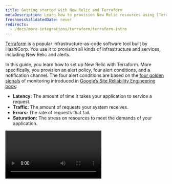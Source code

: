 ```yaml
---
title: Getting started with New Relic and Terraform
metaDescription: Learn how to provision New Relic resources using [Terraform](https://www.terraform.io/).
freshnessValidatedDate: never
redirects:
  - /docs/more-integrations/terraform/terraform-intro
---
```


[Terraform](https://www.terraform.io/) is a popular infrastructure-as-code software tool built by HashiCorp. You use it to provision all kinds of infrastructure and services, including New Relic <InlinePopover type="dashboards" /> and alerts.

In this guide, you learn how to set up New Relic <InlinePopover type="alerts" /> with Terraform. More specifically, you provision an alert policy, four alert conditions, and a notification channel. The four alert conditions are based on the [four golden signals](https://landing.google.com/sre/sre-book/chapters/monitoring-distributed-systems/#xref_monitoring_golden-signals) of monitoring introduced in [Google’s Site Reliability Engineering book](https://landing.google.com/sre/sre-book/toc/index.html):

- <DoNotTranslate>**Latency:**</DoNotTranslate> The amount of time it takes your application to service a request.
- <DoNotTranslate>**Traffic:**</DoNotTranslate> The amount of requests your system receives.
- <DoNotTranslate>**Errors:**</DoNotTranslate> The rate of requests that fail.
- <DoNotTranslate>**Saturation:**</DoNotTranslate> The stress on resources to meet the demands of your application.

<Video id="vifxeilp2h" type="wistia" />


## Before you begin

To use this guide, you should have some basic knowledge of both New Relic and Terraform. If you haven't deployed a New Relic open source agent yet, [install New Relic](/docs/agents/manage-apm-agents/installation/install-agent) for your application. Also, [install the Terraform CLI](https://learn.hashicorp.com/collections/terraform/cli).

<Steps>

<Step>

## Bootstrap Terraform and the New Relic provider

Start by initializing a working directory and creating a Terraform configuration file:

```bash
mkdir terraform-project && cd terraform-project
touch main.tf
```

Next, instruct Terraform to install and use the New Relic provider, by setting the `terraform` and `required_providers` blocks in <DoNotTranslate>**main.tf**</DoNotTranslate>:

```hcl
terraform {
  # Require Terraform version 1.0 (recommended)
  required_version = "~> 1.0"

  # Require the latest 2.x version of the New Relic provider
  required_providers {
    newrelic = {
      source  = "newrelic/newrelic"
    }
  }
}
```

In this code block, you're setting the required version of Terraform to 1.0 and setting the New Relic provider to the latest 2.x version. Using the right [version constraints](https://www.terraform.io/docs/configuration/version-constraints.html) for your setup will provide better stability with your Terraform runs.

Now that you've set your Terraform and New Relic provider versions, you need to configure the New Relic provider.

</Step>



<Step>

## Configure the New Relic provider

With `terraform` all set, configure the New Relic `provider` with the following items:

1. Your [New Relic account ID](/docs/accounts/install-new-relic/account-setup/account-id).
2. Your New Relic <InlinePopover type="userKey" />. Most user keys begin with the prefix `NRAK-`.
3. Your [New Relic region](/docs/using-new-relic/welcome-new-relic/get-started/our-eu-us-region-data-centers#verifying-account). Your region is `US` if your New Relic URL is `one.newrelic.com`, and `EU` if your URL is at `one.eu.newrelic.com`.

In <DoNotTranslate>**main.tf**</DoNotTranslate>, set those values on the provider:

```hcl
provider "newrelic" {
  account_id = 12345   # Your New Relic account ID
  api_key = "NRAK-***" # Your New Relic user key
  region = "US"        # US or EU (defaults to US)
}
```

By setting these values on the New Relic provider, you're configuring that provider to make changes on behalf of your account through New Relic APIs.

<Callout variant="tip">

You can also configure the New Relic provider using [environment variables](https://registry.terraform.io/providers/newrelic/newrelic/latest/docs/guides/provider_configuration). This is a useful way to set default values for your provider configuration.

For more information about configuring the New Relic provider, please feel free to check out our official provider [documentation](https://registry.terraform.io/providers/newrelic/newrelic/latest/docs/guides/provider_configuration).

</Callout>

With your New Relic provider configured, initialize Terraform:

```bash
terraform init
```

When Terraform finishes installing and registering the New Relic provider, you'll receive a success message and some actionable next steps, such as running `terraform plan`. Before you can run `terraform plan`, however, you need to create your resources.

</Step>


<Step>

## Create a New Relic alert policy with the golden signal alerts

With the New Relic provider configured and initialized, you can define an alerting strategy for your application.

Since you're targeting a specific application, use a [`newrelic_entity`](https://registry.terraform.io/providers/newrelic/newrelic/latest/docs/data-sources/entity) to fetch the application information from New Relic and allow us to reference that data elsewhere in the configuration:

```hcl
data "newrelic_entity" "example_app" {
  name = "Your App Name" # Must be an exact match to your application name in New Relic
  domain = "APM" # or BROWSER, INFRA, MOBILE, SYNTH, depending on your entity's domain
  type = "APPLICATION"
}
```

Next, create a [`newrelic_alert_policy`](https://registry.terraform.io/providers/newrelic/newrelic/latest/docs/resources/alert_policy). Give the policy a dynamic name based on your application's name. This helps specify the scope of the policy:

```hcl
resource "newrelic_alert_policy" "golden_signal_policy" {
  name = "Golden Signals - ${data.newrelic_entity.example_app.name}"
}
```

At this point, you should be able to test your configuration with a dry run:

```bash
terraform plan
```

You should see output that displays Terraform's execution plan. The plan contains the actions Terraform performs when your run `terraform apply`:

```bash copyable=false
[output] {muted}# Example output
[output] ------------------------------------------------------------------------
[output]
[output] An execution plan has been generated and is shown below.
[output] Resource actions are indicated with the following symbols:
[output]   + create
[output]
[output] Terraform will perform the following actions:
[output]
[output]   # newrelic_alert_policy.golden_signal_policy will be created
[output]   + resource "newrelic_alert_policy" "golden_signal_policy" {
[output]       + account_id          = (known after apply)
[output]       + id                  = (known after apply)
[output]       + incident_preference = "PER_POLICY"
[output]       + name                = "Golden Signals - Your App Name"
[output]     }
[output]
[output] Plan: 1 to add, 0 to change, 0 to destroy.
[output]
[output] ------------------------------------------------------------------------
```

In this case, the plan shows you that Terraform will create a new alert policy when you run `terraform apply`. After verifying the details, execute the plan to provision the alert policy resource in your New Relic account:

```bash
terraform apply
```

Every time you `apply` changes, Terraform asks you to confirm the actions you've told it to run. Type "yes".

While it's running, Terraform sends logs to your console:

```bash copyable=false
[output] {muted}# Example output of `terraform apply`
[output] newrelic_alert_policy.golden_signal_policy: Creating...
[output] newrelic_alert_policy.golden_signal_policy: Creation complete after 1s [id=111222333]
[output]
[output] Apply complete! Resources: 1 added, 0 changed, 0 destroyed.
```

[Log in to New Relic](https://login.newrelic.com/login) and [navigate to <DoNotTranslate>**Alert Policies**</DoNotTranslate>](/docs/alerts-applied-intelligence/new-relic-alerts/alert-policies/create-edit-or-find-alert-policy#alert-policy-view) to confirm that Terraform created your new policy.

As you move through the next steps of creating alert conditions, you can run `terraform apply` after configuring each resource. Refresh your alert policy webpage to see the new resources.

</Step>



<Step>

## Provision alert conditions based on the four golden signals

Next, add alert conditions for your application based on the four golden signals: latency, traffic, errors, and saturation. Apply these alert conditions to the alert policy you created in the previous step.

<DoNotTranslate>**Latency**</DoNotTranslate>

Most folks want to avoid slow response times. You can create a [`newrelic_alert_condition`](https://registry.terraform.io/providers/newrelic/newrelic/latest/docs/resources/alert_condition) that triggers if the overall response time of your application rises above five seconds for five minutes:

```hcl
# Response time
resource "newrelic_alert_condition" "response_time_web" {
  policy_id       = newrelic_alert_policy.golden_signal_policy.id
  name            = "High Response Time (Web) - ${data.newrelic_entity.example_app.name}"
  type            = "apm_app_metric"
  entities        = [data.newrelic_entity.example_app.application_id]
  metric          = "response_time_web"
  runbook_url     = "https://www.example.com"
  condition_scope = "application"

  term {
    duration      = 5
    operator      = "above"
    priority      = "critical"
    threshold     = "5"
    time_function = "all"
  }
}
```

Note that you're linking this alert condition to the previously configured alert policy with `policy_id`.


The `newrelic_alert_condition` is being deprecated and you will want to use NRQL alerts in the future.  You can use the following configuration to create a NRQL alert that performs the same function as above:

```hcl
# Response time - Create Alert Condition
resource "newrelic_nrql_alert_condition" "response_time_alert" {
  policy_id                    = newrelic_alert_policy.golden_signal_policy.id
  type                         = "static"
  name                         = "Response Time - ${data.newrelic_entity.example_app.name}"
  description                  = "High Transaction Response Time"
  runbook_url                  = "https://www.example.com"
  enabled                      = true
  violation_time_limit_seconds = 3600

  nrql {
    query             = "SELECT filter(average(newrelic.timeslice.value), WHERE metricTimesliceName = 'HttpDispatcher') OR 0 FROM Metric WHERE appId IN (${data.newrelic_entity.example_app.application_id}) AND metricTimesliceName IN ('HttpDispatcher', 'Agent/MetricsReported/count')"
  }

  critical {
    operator              = "above"
    threshold             = 5
    threshold_duration    = 300
    threshold_occurrences = "ALL"
  }
}
```

<DoNotTranslate>**Traffic**</DoNotTranslate>

Traffic represents how much demand is placed on your system at any given moment. Throughput is a metric that measures how much traffic goes to your application. Create a `newrelic_alert_condition` that triggers if the overall response rate of your application falls below five requests per minute for five minutes:

```hcl
# Low throughput
resource "newrelic_alert_condition" "throughput_web" {
  policy_id       = newrelic_alert_policy.golden_signal_policy.id
  name            = "Low Throughput (Web)"
  type            = "apm_app_metric"
  entities        = [data.newrelic_entity.example_app.application_id]
  metric          = "throughput_web"
  condition_scope = "application"

  # Define a critical alert threshold that will
  # trigger after 5 minutes below 5 requests per minute.
  term {
    priority      = "critical"
    duration      = 5
    operator      = "below"
    threshold     = "5"
    time_function = "all"
  }
}
```

This type of alert is useful when you expect a constant baseline of traffic throughout the day — a drop off in traffic can indicate a problem.

<DoNotTranslate>**Errors**</DoNotTranslate>

If your application's error rate spikes, you need to know about it. Create a `newrelic_alert_condition` that triggers if your application's error rate rises above 5% for five minutes:

```hcl
# Error percentage
resource "newrelic_alert_condition" "error_percentage" {
  policy_id       = newrelic_alert_policy.golden_signal_policy.id
  name            = "High Error Percentage"
  type            = "apm_app_metric"
  entities        = [data.newrelic_entity.example_app.application_id]
  metric          = "error_percentage"
  runbook_url     = "https://www.example.com"
  condition_scope = "application"

  # Define a critical alert threshold that will trigger after 5 minutes above a 5% error rate.
  term {
    duration      = 5
    operator      = "above"
    threshold     = "5"
    time_function = "all"
  }
}
```

<DoNotTranslate>**Saturation**</DoNotTranslate>

Saturation represents how "full" your service is and can take many forms, such as CPU time, memory allocation, or queue depth. In this example, assume you already have a [New Relic infrastructure](https://newrelic.com/products/infrastructure) agent installed on the hosts serving your application, and you want to configure an alert for when CPU utilization spikes above a certain threshold:

```hcl
# High CPU usage
resource "newrelic_infra_alert_condition" "high_cpu" {
  policy_id   = newrelic_alert_policy.golden_signal_policy.id
  name        = "High CPU usage"
  type        = "infra_metric"
  event       = "SystemSample"
  select      = "cpuPercent"
  comparison  = "above"
  runbook_url = "https://www.example.com"
  where       = "(`applicationId` = '${data.newrelic_entity.example_app.application_id}')"

  # Define a critical alert threshold that will trigger after 5 minutes above 90% CPU utilization.
  critical {
    duration      = 5
    value         = 90
    time_function = "all"
  }
}
```

For the infrastructure alert, you created a [`newrelic_infra_alert_condition`](https://registry.terraform.io/providers/newrelic/newrelic/latest/docs/resources/infra_alert_condition) that triggers if the aggregate CPU usage on these hosts rises above 90% for five minutes.

</Step>



<Step>

## Get notified when an alert triggers

Now that you've configured some important alert conditions, add a notification destination and a notification channel to your alert policy to ensure the proper folks get notified when an alert triggers. To do so, use a [`newrelic_notification_destination`](https://registry.terraform.io/providers/newrelic/newrelic/latest/docs/resources/notification_destination) and a [`newrelic_notification_channel`](https://registry.terraform.io/providers/newrelic/newrelic/latest/docs/resources/notification_channel).

To begin, create an email notification destination to configure your recipients list, which can be a specific person or a team. This will be used when creating a notification channel:

```hcl
resource "newrelic_notification_destination" "team_email_destination" {
  name = "email-example"
  type = "EMAIL"

  property {
    key = "email"
    value = "team.member1@email.com,team.member2@email.com,team.member3@email.com"
  }
}
```
If you want to specify multiple emails, use a comma-delimited list of emails.


Then, create an email notification channel template to send alert notifications to your email. Associate the channel with the destination id:

```hcl
resource "newrelic_notification_channel" "team_email_channel" {
  name = "email-example"
  type = "EMAIL"
  destination_id = newrelic_notification_destination.team_email_destination.id
  product = "IINT"

  property {
    key = "subject"
    value = "New Subject"
  }
}
```

Last, but not least, in order to apply the notification channel to your alert policy, create a [`newrelic_workflow`](https://registry.terraform.io/providers/newrelic/newrelic/latest/docs/resources/workflow):

```hcl
resource "newrelic_workflow" "team_workflow" {
  name = "workflow-example"
  enrichments_enabled = true
  destinations_enabled = true
  workflow_enabled = true
  muting_rules_handling = "NOTIFY_ALL_ISSUES"

  enrichments {
    nrql {
      name = "Log"
      configurations {
       query = "SELECT count(*) FROM Metric"
      }
    }
  }

  issues_filter {
    name = "filter-example"
    type = "FILTER"

    predicate {
      attribute = "accumulations.sources"
      operator = "EXACTLY_MATCHES"
      values = [ "newrelic" ]
    }
  }

  destination {
    channel_id = newrelic_notification_channel.team_email_channel.id
  }
}
```

A `newrelic_workflow` links the notification channel you just created to your alerts.

To finalize your notifications configuration, run `terraform apply` one last time to make sure all of your configured resources are up to date.

## Get notified when an alert triggers (deprecated)

<Callout variant="important">

Alert channels is deprecated and won't be supported in future versions.

</Callout>

Now that you've configured some important alert conditions, add a notification channel to your alert policy to ensure the proper folks get notified when an alert triggers. To do so, use a [`newrelic_alert_channel`](https://registry.terraform.io/providers/newrelic/newrelic/latest/docs/resources/alert_channel).

To begin, create an email notification channel to send alert notifications to your email. Use this when you want to notify a specific person or team when alerts are triggered:

```hcl
resource "newrelic_alert_channel" "team_email" {
  name = "example"
  type = "email"

  config {
    recipients              = "yourawesometeam@example.com"
    include_json_attachment = "1"
  }
}
```

If you want to specify multiple `recipients`, use a comma-delimited list of emails.

Last, but not least, in order to apply the notification channel to your alert policy, create a [`newrelic_alert_policy_channel`](https://registry.terraform.io/providers/newrelic/newrelic/latest/docs/resources/alert_policy_channel):

```hcl
resource "newrelic_alert_policy_channel" "golden_signals" {
  policy_id   = newrelic_alert_policy.golden_signal_policy.id
  channel_ids = [newrelic_alert_channel.team_email.id]
}
```

A `newrelic_alert_policy_channel` links the notification channel you just created to your alert policy.

To finalize your golden signal alerts configuration, run `terraform apply` one last time to make sure all of your configured resources are up to date.

<Callout variant="tip" title="Extra Credit">

`new_relic_alert_channel` [supports several types](https://registry.terraform.io/providers/newrelic/newrelic/latest/docs/resources/alert_channel#argument-reference) of notification channels, including email, Slack, and PagerDuty. So, if you want to explore this more, try creating an alert channel for a second channel type, such as Slack:

```hcl
# Slack notification channel
resource "newrelic_alert_channel" "slack_notification" {
  name = "slack-example"
  type = "slack"

  config {
    # Use the URL provided in your New Relic Slack integration
    url     = "https://hooks.slack.com/services/XXXXXXX/XXXXXXX/XXXXXXXXXX"
    channel = "your-slack-channel-for-alerts"
  }
}
```

Before you `apply` this change, you need to add the [New Relic Slack App](https://slack.com/apps/A0F827KK2-new-relic-alerts) to your Slack account and select a Slack channel to send the notification. With this new alert channel, triggered alerts send notifications to the Slack channel of your choice.

</Callout>

</Step>

</Steps>

## Conclusion

As your team evaluates the alerting system you’ve put in place, you’ll find that you may need to tweak configuration values, such as the alert threshold and duration. If you manage your Terraform project in a remote repository, you can submit a pull request so your team can review these changes alongside the rest of your code contributions.

<Callout variant="tip">

You may also want to consider automating this process in your CI/CD pipeline. Use Terraform's [recommended practices guide](https://www.terraform.io/docs/cloud/guides/recommended-practices/index.html) to learn more about their recommended workflow and how to evolve your provisioning practices.

</Callout>

Congratulations! You're officially practicing observability-as-code. Review the [New Relic Terraform provider documentation](https://registry.terraform.io/providers/newrelic/newrelic/latest/docs) to learn how you can take your configuration to the next level.
